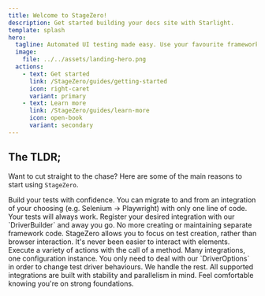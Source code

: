 ```yaml
---
title: Welcome to StageZero!
description: Get started building your docs site with Starlight.
template: splash
hero:
  tagline: Automated UI testing made easy. Use your favourite framework with next to no setup!
  image:
    file: ../../assets/landing-hero.png
  actions:
    - text: Get started
      link: /StageZero/guides/getting-started
      icon: right-caret
      variant: primary
    - text: Learn more
      link: /StageZero/guides/learn-more
      icon: open-book
      variant: secondary
---
```



## The TLDR;

Want to cut straight to the chase? Here are some of the main reasons to start using `StageZero`.

<CardGrid stagger>
	<Card title="Agnostic first" icon="puzzle">
		Build your tests with confidence. You can migrate to and from an integration of your choosing (e.g. Selenium -> Playwright) with only one line of code. Your tests will always work.
	</Card>
    <Card title="Minimal setup" icon="document">
        Register your desired integration with our `DriverBuilder` and away you go. No more creating or maintaining separate framework code. StageZero allows you to focus on test creation, rather than browser interaction.
    </Card>
    <Card title="Lightweight interactions" icon="random">
        It's never been easier to interact with elements. Execute a variety of actions with the call of a method.
    </Card>
    <Card title="Interoperable configuration" icon="setting">
        Many integrations, one configuration instance. You only need to deal with our `DriverOptions` in order to change test driver behaviours. We handle the rest.
    </Card>
    <Card title="Rock solid" icon="rocket">
        All supported integrations are built with stability and parallelism in mind. Feel comfortable knowing you're on strong foundations.
    </Card>
</CardGrid>

<Footer />

<style lang='scss'>
{`
  .hero {
    img {
      border-radius: 20px;
    }
  }

  .site-title {
    img {
      animation: atom 20s linear infinite;
    }
  }
`}
</style>